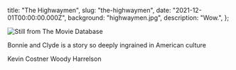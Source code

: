   title: "The Highwaymen",
  slug: "the-highwaymen",
  date: "2021-12-01T00:00:00.000Z",
  background: "highwaymen.jpg",
  description: "Wow.",
};

![Still from The Movie Database](/media/highwaymen.jpg)

Bonnie and Clyde is a story so deeply ingrained in American culture

Kevin Costner
Woody Harrelson
